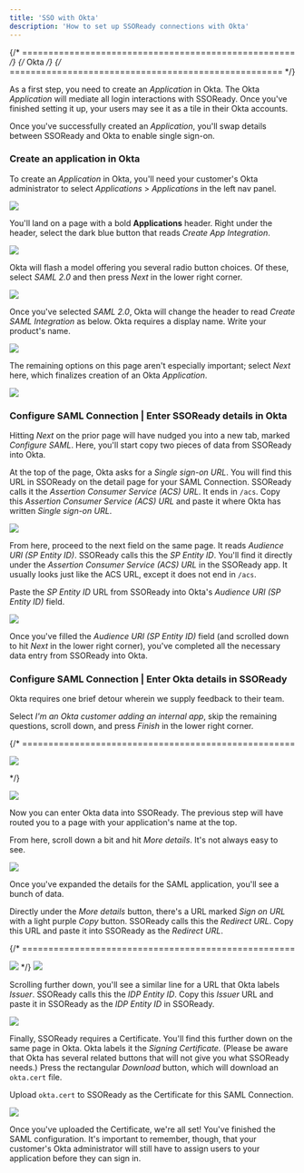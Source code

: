 ```yaml
---
title: 'SSO with Okta'
description: 'How to set up SSOReady connections with Okta'
--- 
```


{/* ==================================================== */}
{/*                       Okta                           */}
{/* ==================================================== */}

As a first step, you need to create an *Application* in Okta. The Okta *Application* will mediate all login interactions with SSOReady. Once you've finished setting it up, your users may see it as a tile in their Okta accounts.

Once you've successfully created an *Application*, you'll swap details between SSOReady and Okta to enable single sign-on.
<Steps>
### Create an application in Okta

To create an *Application* in Okta, you'll need your customer's Okta administrator to select *Applications* > *Applications* in the left nav panel.

<Frame caption="Selecting Applications > Applications from the left navigation panel">
  <img src="/docs/assets/idp-assets/okta/okta0.png" />
</Frame>

You'll land on a page with a bold **Applications** header. Right under the header, select the dark blue button that reads *Create App Integration*. 
<Frame caption="Instructing Okta to create an app integration">
  <img src="/docs/assets/idp-assets/okta/okta1.png" />

Okta will flash a model offering you several radio button choices. Of these, select *SAML 2.0* and then press *Next* in the lower right corner.  
</Frame>

<Frame caption="Telling Okta to use SAML 2.0">
  <img src="/docs/assets/idp-assets/okta/okta2.png" />
</Frame>

Once you've selected *SAML 2.0*, Okta will change the header to read *Create SAML Integration* as below. Okta requires a display name. Write your product's name. 

<Frame caption="Assigning your application a display name in Okta">
  <img src="/docs/assets/idp-assets/okta/okta3.png" />
</Frame>

The remaining options on this page aren't especially important; select *Next* here, which finalizes creation of an Okta *Application*. 

<Frame caption="Selecting Next to move on and adjust the SAML settings to match SSOReady">
  <img src="/docs/assets/idp-assets/okta/okta4.png" />
</Frame>


### Configure SAML Connection | Enter SSOReady details in Okta

Hitting *Next* on the prior page will have nudged you into a new tab, marked *Configure SAML*. Here, you'll start copy two pieces of data from SSOReady into Okta. 

At the top of the page, Okta asks for a *Single sign-on URL*. You will find this URL in SSOReady on the detail page for your SAML Connection. SSOReady calls it the *Assertion Consumer Service (ACS) URL*. It ends in `/acs`. Copy this *Assertion Consumer Service (ACS) URL* and paste it where Okta has written *Single sign-on URL*.

<Frame caption="Pasting the  ACS URL from SSOReady into Okta's Single sign-on URL field">
  <img src="/docs/assets/idp-assets/okta/okta5.png" />
</Frame>

From here, proceed to the next field on the same page. It reads *Audience URI (SP Entity ID)*. SSOReady calls this the *SP Entity ID*. You'll find it directly under the *Assertion Consumer Service (ACS) URL* in the SSOReady app. It usually looks just like the ACS URL, except it does not end in `/acs`. 

Paste the *SP Entity ID* URL from SSOReady into Okta's *Audience URI (SP Entity ID)* field.


<Frame caption="Pasting the  SP Entity ID from SSOReady into Okta's Audience URI (SP Entity ID) field">
  <img src="/docs/assets/idp-assets/okta/okta6.png" />
</Frame>

Once you've filled the *Audience URI (SP Entity ID)* field (and scrolled down to hit *Next* in the lower right corner), you've completed all the necessary data entry from SSOReady into Okta.


### Configure SAML Connection | Enter Okta details in SSOReady

Okta requires one brief detour wherein we supply feedback to their team. 

Select *I'm an Okta customer adding an internal app*, skip the remaining questions, scroll down, and press *Finish* in the lower right corner. 

{/* ==================================================== 

<Frame caption="placeholder caption">
  <img src="/docs/assets/idp-assets/okta/okta7.png" />
</Frame>

*/}

<Frame caption="Selecting 'I'm an Okta customer adding an internal app'">
  <img src="/docs/assets/idp-assets/okta/okta8.png" />
</Frame>

Now you can enter Okta data into SSOReady. The previous step will have routed you to a page with your application's name at the top. 

From here, scroll down a bit and hit *More details*. It's not always easy to see. 

<Frame caption="Scrolling down to find the 'More details' option for the SAML application">
  <img src="/docs/assets/idp-assets/okta/okta9b.png" />
</Frame>

Once you've expanded the details for the SAML application, you'll see a bunch of data. 

Directly under the *More details* button, there's a URL marked *Sign on URL* with a light purple *Copy* button. SSOReady calls this the *Redirect URL*. Copy this URL and paste it into SSOReady as the *Redirect URL*.

{/* ====================================================
<Frame caption="Placeholder caption">
  <img src="/docs/assets/idp-assets/okta/okta9.png" />
</Frame>
*/}


<Frame caption="Copying Okta's 'Sign on URL'; this will be the Redirect URL in SSOReady">
  <img src="/docs/assets/idp-assets/okta/okta10.png" />
</Frame>

Scrolling further down, you'll see a similar line for a URL that Okta labels *Issuer*. SSOReady calls this the *IDP Entity ID*. Copy this *Issuer* URL and paste it in SSOReady as the *IDP Entity ID* in SSOReady.
<Frame caption="Copying Okta's 'Issuer' URL; this will be the IDP Entity ID in SSOReady">
  <img src="/docs/assets/idp-assets/okta/okta11.png" />
</Frame>

Finally, SSOReady requires a Certificate. You'll find this further down on the same page in Okta. Okta labels it the *Signing Certificate.* (Please be aware that Okta has several related buttons that will not give you what SSOReady needs.) Press the rectangular *Download* button, which will download an `okta.cert` file. 

Upload `okta.cert` to SSOReady as the Certificate for this SAML Connection.

<Frame caption="Downloading Okta.cert from Okta's SAML configuration page">
  <img src="/docs/assets/idp-assets/okta/okta12.png" />
</Frame>
 
 Once you've uploaded the Certificate, we're all set! You've finished the SAML configuration. It's important to remember, though, that your customer's Okta administrator will still have to assign users to your application before they can sign in. 


</Steps>